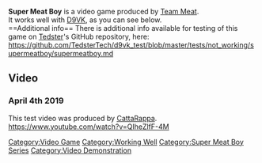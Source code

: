 <strong>Super Meat Boy</strong> is a video game produced by [[Team Meat]].
<br />
It works well with [[D9VK]], as you can see below.
<br />
==Additional info==
There is additional info available for testing of this game on [[User:Tedster|Tedster]]'s GitHub repository, here:
<br />
https://github.com/TedsterTech/d9vk_test/blob/master/tests/not_working/supermeatboy/supermeatboy.md

==Video==
===April 4th 2019===
This test video was produced by [[CattaRappa]].
<br />
<youtube>https://www.youtube.com/watch?v=QIheZlfF-4M</youtube>

[[Category:Video Game]]
[[Category:Working Well]]
[[Category:Super Meat Boy Series]]
[[Category:Video Demonstration]]
